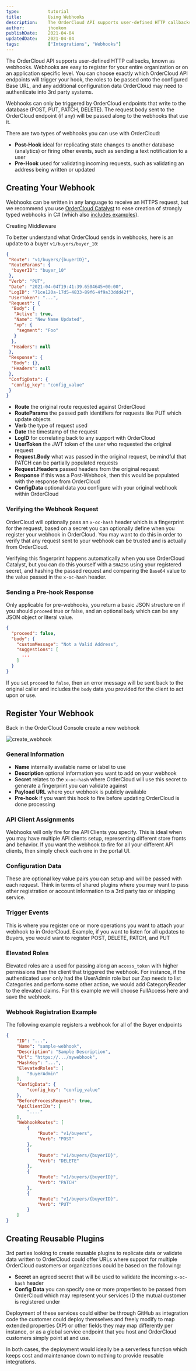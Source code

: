 ```yaml
---
type:           tutorial
title:          Using Webhooks
description:    The OrderCloud API supports user-defined HTTP callbacks, known as webhooks. You can choose exactly which OrderCloud API endpoints will trigger your hook, the roles to be passed onto the configured Base URL, and any additional configuration data OrderCloud may need to authenticate into 3rd party systems.
author:         jhookom
publishDate:    2021-04-04
updatedDate:    2021-04-04    
tags:           ["Integrations", "Webhooks"]
---
```


The OrderCloud API supports user-defined HTTP callbacks, known as webhooks. Webhooks are easy to register for your entire organization or on an application specific level. You can choose exactly which OrderCloud API endpoints will trigger your hook, the roles to be passed onto the configured Base URL, and any additional configuration data OrderCloud may need to authenticate into 3rd party systems.

Webhooks can only be triggered by OrderCloud endpoints that write to the database (POST, PUT, PATCH, DELETE). The request body sent to the OrderCloud endpoint (if any) will be passed along to the webhooks that use it.

There are two types of webhooks you can use with OrderCloud:

- **Post-Hook** ideal for replicating state changes to another database (analytics) or firing other events, such as sending a text notification to a user
- **Pre-Hook** used for validating incoming requests, such as validating an address being written or updated

## Creating Your Webhook

Webhooks can be written in any language to receive an HTTPS request, but we recommend you use [OrderCloud Catalyst](https://github.com/ordercloud-api/ordercloud-dotnet-sdk) to ease creation of strongly typed webhooks in C# (which also [includes examples](https://github.com/ordercloud-api/dotnet-catalyst-examples/blob/dev/Catalyst.Api/Controllers/WebhookController.cs)).

<ContentLink to="/knowledge-base/start-dotnet-middleware-from-scratch" subtitle="Getting Started" type="bookmark">Creating Middleware</ContentLink>

To better understand what OrderCloud sends in webhooks, here is an update to a buyer ``v1/buyers/buyer_10``:

```json
{
 "Route": "v1/buyers/{buyerID}",
 "RouteParams": {
  "buyerID": "buyer_10"
 },
 "Verb": "PUT",
 "Date": "2021-04-04T19:41:39.6504645+00:00",
 "LogID": "71ce120a-17d5-4833-89f6-4f9a33ddd42f",
 "UserToken": "...",
 "Request": {
  "Body": {
   "Active": true,
   "Name": "New Name Updated",
   "xp": {
    "segment": "Foo"
   }
  },
  "Headers": null
 },
 "Response": {
  "Body": {},
  "Headers": null
 },
 "ConfigData": {
  "config_key": "config_value"
 }
}
```

- **Route** the original route requested against OrderCloud
- **RouteParams** the passed path identifiers for requests like PUT which update objects
- **Verb** the type of request used
- **Date** the timestamp of the request
- **LogID** for correlating back to any support with OrderCloud
- **UserToken** the JWT token of the user who requested the original request
- **Request.Body** what was passed in the original request, be mindful that PATCH can be partially populated requests
- **Request.Headers** passed headers from the original request
- **Response** if this was a Post-Webhook, then this would be populated with the response from OrderCloud
- **ConfigData** optional data you configure with your original webhook within OrderCloud

### Verifying the Webhook Request

OrderCloud will optionally pass an ``x-oc-hash`` header which is a fingerprint for the request, based on a secret you can optionally define when you register your webhook in OrderCloud.  You may want to do this in order to verify that any request sent to your webhook can be trusted and is actually from OrderCloud.

Verifying this fingerprint happens automatically when you use OrderCloud Catalyst, but you can do this yourself with a ``SHA256`` using your registered secret, and hashing the passed request and comparing the ``Base64`` value to the value passed in the ``x-oc-hash`` header.

### Sending a Pre-hook Response

Only applicable for pre-webhooks, you return a basic JSON structure on if you should ``proceed`` true or false, and an optional ``body`` which can be any JSON object or literal value.

```json
{
  "proceed": false,
  "body": {
    "customMessage": "Not a Valid Address",
    "suggestions": [
      ...
    ]
  }
}
```

If you set ``proceed`` to ``false``, then an error message will be sent back to the original caller and includes the ``body`` data you provided for the client to act upon or use.

## Register Your Webhook

Back in the <PortalLink to="/console">OrderCloud Console</PortalLink> create a new webhook

![create_webhook](/images/knowledge-base/inline/using-webhooks/create_webhook.png)

### General Information
				
- **Name** internally available name or label to use
- **Description** optional information you want to add on your webhook
- **Secret** relates to the ``x-oc-hash`` where OrderCloud will use this secret to generate a fingerprint you can validate against
- **Payload URL** where your webhook is publicly available
- **Pre-hook** if you want this hook to fire before updating OrderCloud is done processing

### API Client Assignments

Webhooks will only fire for the API Clients you specify.  This is ideal when you may have multiple API clients setup, representing different store fronts and behavior.  If you want the webhook to fire for all your different API clients, then simply check each one in the portal UI.

### Configuration Data

These are optional key value pairs you can setup and will be passed with each request.  Think in terms of shared plugins where you may want to pass other registration or account information to a 3rd party tax or shipping service.

### Trigger Events

This is where you register one or more operations you want to attach your webhook to in OrderCloud.  Example, if you want to listen for all updates to Buyers, you would want to register POST, DELETE, PATCH, and PUT

### Elevated Roles
				
Elevated roles are a used for passing along an `access_token` with higher permissions than the client that triggered the webhook. For instance, if the authenticated user only had the UserAdmin role but our Zap needs to list Categories and perform some other action, we would add CategoryReader to the elevated claims. For this example we will choose FullAccess here and save the webhook.

### Webhook Registration Example

The following example registers a webhook for all of the Buyer endpoints

```json
{
	"ID": "...",
	"Name": "sample-webhook",
	"Description": "Sample Description",
	"Url": "https://.../mywebhook",
	"HashKey": "...",
	"ElevatedRoles": [
		"BuyerAdmin"
	],
	"ConfigData": {
		"config_key": "config_value"
	},
	"BeforeProcessRequest": true,
	"ApiClientIDs": [
		"...."
	],
	"WebhookRoutes": [
		{
			"Route": "v1/buyers",
			"Verb": "POST"
		},
		{
			"Route": "v1/buyers/{buyerID}",
			"Verb": "DELETE"
		},
		{
			"Route": "v1/buyers/{buyerID}",
			"Verb": "PATCH"
		},
		{
			"Route": "v1/buyers/{buyerID}",
			"Verb": "PUT"
		}
	]
}
```

## Creating Reusable Plugins

3rd parties looking to create reusable plugins to replicate data or validate data written to OrderCloud could offer URLs where support for multiple OrderCloud customers or organizations could be based on the following:

- **Secret** an agreed secret that will be used to validate the incoming ``x-oc-hash`` header
- **Config Data** you can specify one or more properties to be passed from OrderCloud which may represent your services ID the mutual customer is registered under

Deployment of these services could either be through GitHub as integration code the customer could deploy themselves and freely modify to map extended properties (XP) or other fields they may map differently per instance, or as a global service endpoint that you host and OrderCloud customers simply point at and use.

In both cases, the deployment would ideally be a serverless function which keeps cost and maintenance down to nothing to provide reusable integrations.
